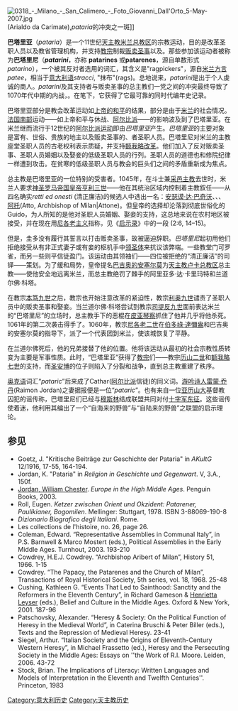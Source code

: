 [[Image:0318_-_Milano_-_San_Calimero_-_Foto_Giovanni_Dall'Orto_5-May-2007.jpg|thumb]](Arialdo da Carimate),''pataria''的冲突之一斑]]

'''巴塔里亚'''（''pataria''）是一个11世纪[[天主教米兰总教区|天主教米兰总教区]]的宗教运动，目的是改革圣职人员以及教省管理机构，并支持[[教宗|教宗]]制裁[[贩卖圣事|贩卖圣事]]以及{{le|圣职人员婚姻|clerical marriage}}。那些参加该运动者被称为'''巴塔里尼'''（'''''patarini'''''，亦称 '''patarines''' 或'''patarenes'''，源自单数形式''patarino''），一个被其反对者选用的词汇，其含义是"ragpickers"，源自[[米兰方言|米兰方言]]''patee''，相当于[[意大利语|意大利语]]''stracci'', "抹布"(rags)。总地说来，''patarini''是出于个人虔诚的商人。''patarini''及其支持者与贩卖圣事的总主教们一党之间的冲突最终导致了1070年代中期的内战，{{le|大撒克逊起义|Great Saxon revolt}}。在{{le|米兰的阿努弗|Arnulf of Milan}}笔下，它获得了它最可靠的同时代编年史记录。

巴塔里亚部分是教会改革运动如[[上帝的和平|上帝的和平]]的结果，部分是由于[[米兰|米兰]]的社会情况。[[朗格多克|法国南部]]运动——如上帝和平与休战、[[阿尔比派|阿尔比派]]——的影响波及到了巴塔里亚。在米兰继而流行于12世纪的[[阿尔比派运动|阿尔比派运动]]即由''巴塔里亚''产生。''巴塔里亚''的主要对象是富有、世俗、贵族的地主以及贩卖圣事的、{{le|尼各老主义|Nicolaism}}者圣职人员。巴塔里尼对米兰的主教座堂圣职人员的古老权利表示质疑，并支持[[额我略改革|额我略改革]]。他们加入了反对贩卖圣事、圣职人员婚姻以及娶妾的低级圣职人员的行列。圣职人员的道德也和修院纪律一样遭到攻击。在贫寒的低级圣职人员与教会的巨头们之间的矛盾重新成为焦点。

总主教{{le|圭多·达·维拉特|Guido da Velate}}是巴塔里亚的一位特别的受害者。1045年，在斗士兼[[采邑主教|采邑主教]]{{le|阿里贝托·达·因蒂米亚诺|Aribert (archbishop of Milan)}}去世时，米兰人要求[[神圣罗马帝国皇帝|神圣罗马帝国皇帝]][[亨利三世_(神圣罗马帝国)|亨利三世]]——他在其统治区域内控制着主教叙任——从四名确实''retti ed onesti'' (清正廉洁)的候选人中选出一名：[[历山二世|安瑟谟·达·巴奇沃]]、{{le|阿里亚多·达·卡里玛特| Arialdo}}、{{link-it|兰道尔佛·科塔|Landolfo Cotta}}、[[阿托_(米兰总主教)|阿托]](Atto, Archbishop of Milan|Attone)。但皇帝的选择却沦落到彻底世俗化的Guido，为人所知的是他对圣职人员婚姻、娶妾的支持，这总地来说在农村地区被接受，并在现在用[[尼各老主义|尼各老主义]]指称，见《[[启示录|启示录]]》中的一段 (2:6, 14–15)。

但是，圭多没有履行其誓言以打击贩卖圣事，故被逼迫辞职。''巴塔里尼''起初用他们拒绝接受从有非正式妻子或有妾的枢机手中[[领圣体|领圣体]]来抗议该弊端。一些教堂门可罗雀，而另一些则平信徒盈门。该运动由其领袖们——四位被拒绝的“清正廉洁”的司铎——策划。为了缓和局势，皇帝提名[[歷山二世|巴吉奥的安塞尔莫]]为[[天主教卢卡总教区|天主教卢卡总教区]]总主教——使他安全地远离米兰，而总主教绝罚了棘手的阿里亚多·达·卡里玛特和兰道尔佛·科塔。

在教宗[[本笃九世|本笃九世]]之后，教宗也开始注意改革的紧迫性，教宗[[利奥九世|利奥九世]]谴责了圣职人员中的贩卖圣事和娶妾。当兰道尔佛·科塔尝试到教宗[[司提反九世|司提反九世]]面前表达米兰的“巴塔里尼”的立场时，总主教手下的恶棍在[[皮亚琴察|皮亚琴察]]抓住了他并几乎将他杀死。1061年的第二次袭击得手了。1060年，教宗[[尼各老二世|尼各老二世]]在[[伯多祿·達彌盎|伯多祿·達彌盎]]和巴吉奥的安塞尔莫的指导下，派了一个代表团到米兰，使该城恢复了平静。

在兰道尔佛死后，他的兄弟{{le|圣额勒姆巴德|Erlembald}}接替了他的位置。他将该运动从最初的社会宗教性质转变为主要是军事性质。此时，“巴塔里亚”获得了[[教宗|教宗]]们——教宗[[历山二世|历山二世]]和[[额我略七世|额我略七世]]的支持，而[[圣安博|圣安博]]的位子则陷入了分裂和战争，直到总主教{{le|安瑟莫三世 (米兰总主教)|Anselm III (archbishop of Milan)|安瑟莫三世}}重建了秩序。

[[奥克语|奥克语]]词汇“''pataric''”后来成了Cathar([[阿尔比派|阿尔比派]]信徒)的同义词。[[游吟诗人|游吟诗人]][[雷蒙·乔丹|雷蒙·乔丹]](Raimon Jordan)之妻据报便是一位“''pataric''”。也有来自一位[[亚历山大|亚历山大]]基督教囚犯的谣传称，巴塔里尼们已经与[[穆斯林|穆斯林]]结成联盟共同对付[[十字军东征|十字军东征]]。这些谣传使{{le|菲奥雷的约阿基姆|Joachim of Fiore}}着迷，他利用其编出了一个“自海来的野兽”与“自陆来的野兽”之联盟的启示理论。


==参见==
<div class="references-small">
*Goetz, J. "Kritische Beiträge zur Geschichte der Pataria" in ''AKultG'' 12/1916, 17-55, 164-194.
*Jordan, K. "Pataria" in ''Religion in Geschichte und Gegenwart''. V, 3.A., 150f.
*[[Jordan,_William_Chester|Jordan, William Chester]]. ''Europe in the High Middle Ages''. Penguin Books, 2003.
*Roll, Eugen. ''Ketzer zwischen Orient und Okzident: Patarener, Paulikianer, Bogomilen''. Mellinger: Stuttgart, 1978. ISBN 3-88069-190-8
*''Dizionario Biografico degli Italiani''. Rome.
*Les collections de l'histoire, no. 26, page 26.
*Coleman, Edward. “Representative Assemblies in Communal Italy”, in P.S. Barnwell & Marco Mostert (eds.), Political Assemblies in the Early Middle Ages. Turnhout, 2003. 193-210
*Cowdrey, H.E.J. Cowdrey. “Archbishop Aribert of Milan”, History 51, 1966. 1-15
*Cowdrey. “The Papacy, the Patarenes and the Church of Milan”, Transactions of Royal Historical Society, 5th series, vol. 18, 1968. 25-48
*Cushing, Kathleen G. “Events That Led to Sainthood: Sanctity and the Reformers in the Eleventh Century”, in Richard Gameson & [[Henrietta_Leyser|Henrietta Leyser]] (eds.), Belief and Culture in the Middle Ages. Oxford & New York, 2001. 187-96
*Patschovsky, Alexander. “Heresy & Society: On the Political Function of Heresy in the Medieval World”, in Caterina Bruschi & Peter Biller (eds.), Texts and the Repression of Medieval Heresy. 23-41
*Siegel, Arthur. “Italian Society and the Origins of Eleventh-Century Western Heresy”, in Michael Frassetto (ed.), Heresy and the Persecuting Society in the Middle Ages: Essays on ''the Work of R.I. Moore. Leiden, 2006. 43-72
*Stock, Brian. The Implications of Literacy: Written Languages and Models of Interpretation in the Eleventh and Twelfth Centuries''. Princeton, 1983
</div>

[[Category:意大利历史|Category:意大利历史]]
[[Category:天主教历史|Category:天主教历史]]